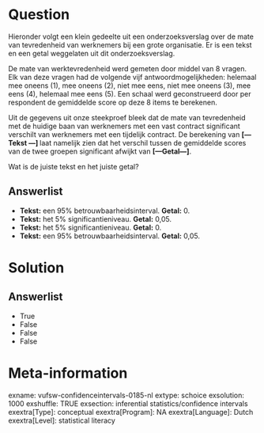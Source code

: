 Question
========
Hieronder volgt een klein gedeelte uit een onderzoeksverslag over de
mate van tevredenheid van werknemers bij een grote organisatie. Er is
een tekst en een getal weggelaten uit dit onderzoeksverslag.    
  
De mate van werktevredenheid werd gemeten door middel van 8 vragen. Elk
van deze vragen had de volgende vijf antwoordmogelijkheden: helemaal mee
oneens (1), mee oneens (2), niet mee eens, niet mee oneens (3), mee eens
(4), helemaal mee eens (5). Een schaal werd geconstrueerd door per
respondent de gemiddelde score op deze 8 items te berekenen.  
  
Uit de gegevens uit onze steekproef bleek dat de mate van tevredenheid
met de huidige baan van werknemers met een vast contract significant
verschilt van werknemers met een tijdelijk contract. De berekening van
**\[---Tekst ---\] **laat namelijk zien dat het verschil tussen de
gemiddelde scores van de twee groepen significant afwijkt van
**\[---Getal---\]**.  
  
Wat is de juiste tekst en het juiste getal?

Answerlist
----------
* **Tekst:** een 95% betrouwbaarheidsinterval. **Getal:** 0.
* **Tekst:** het 5% significantieniveau. **Getal:** 0,05.
* **Tekst:** het 5% significantieniveau. **Getal:** 0.
* **Tekst:** een 95% betrouwbaarheidsinterval. **Getal:** 0,05.

Solution
========











Answerlist
----------
* True
* False
* False
* False

Meta-information
================
exname: vufsw-confidenceintervals-0185-nl
extype: schoice
exsolution: 1000
exshuffle: TRUE
exsection: inferential statistics/confidence intervals
exextra[Type]: conceptual
exextra[Program]: NA
exextra[Language]: Dutch
exextra[Level]: statistical literacy

